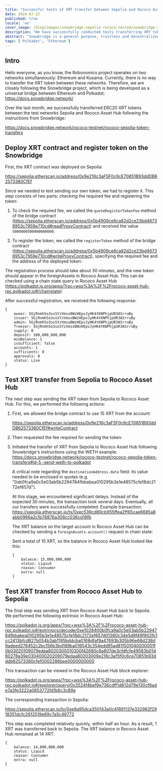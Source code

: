 ```yaml
---
title: "Successful tests of XRT transfer between Sepolia and Rococo Asset Hub via Snowbridge"
date: 2024-07-22
published: true
locale: 'en'
cover_image: /blog/images/snowbridge-sepolia-rococo-tested/snowbridge-sepolia-rococo-tested.png
description: "We have successfully conducted tests transferring XRT tokens between the Sepolia and Rococo Asset Hub networks using the Snowbridge protocol."
abstract: "Snowbridge is a general purpose, trustless and decentralized bridge between Polkadot and Ethereum."
tags: ['Polkadot', 'Ethereum']
---
```


## Intro

Hello everyone, as you know, the Robonomics project operates on two networks simultaneously: Ethereum and Kusama. Currently, there is no way to transfer the XRT token between these networks. Therefore, we are closely following the Snowbridge project, which is being developed as a universal bridge between Ethereum and Polkadot: https://docs.snowbridge.network/

Over the last month, we successfully transferred ERC20 XRT tokens between the test networks Sepolia and Rococo Asset Hub following the instructions from Snowbridge: 

https://docs.snowbridge.network/rococo-testnet/rococo-sepolia-token-transfers

## Deploy XRT contract and register token on the Snowbridge

First, the XRT contract was deployed on Sepolia: 

https://sepolia.etherscan.io/address/0x9e216c3aF5F0c6cE70851B93ddDB62573380CfEf

Since we needed to test sending our own token, we had to register it. This step consists of two parts: checking the required fee and registering the token:

1. To check the required fee, we called the `quoteRegisterTokenFee` method of the bridge contract (https://sepolia.etherscan.io/address/0x5b4909ce6ca82d2ce23bd46738953c7959e710cd#readProxyContract) and received the value `5000000500000000000`:
<RbImage zoom src="/blog/images/snowbridge-sepolia-rococo-tested/quoteRegisterTokenFee.png" alt="quoteRegisterTokenFee" />

2. To register the token, we called the `registerToken` method of the bridge contract (https://sepolia.etherscan.io/address/0x5b4909ce6ca82d2ce23bd46738953c7959e710cd#writeProxyContract), specifying the required fee and the address of the deployed token:
<RbImage zoom src="/blog/images/snowbridge-sepolia-rococo-tested/registerToken.png" alt="registerToken" />

The registration process should take about 30 minutes, and the new token should appear in the foreignAssets in Rococo Asset Hub. This can be checked using a chain state query in Rococo Asset Hub (https://polkadot.js.org/apps/?rpc=wss%3A%2F%2Frococo-asset-hub-rpc.polkadot.io#/chainstate):
<RbImage zoom src="/blog/images/snowbridge-sepolia-rococo-tested/foreign_asset_query.png" alt="Check if token registered" />

After successful registration, we received the following response:
```
{
    owner: 5GjRnmh5o3usSYzVmsxBWzHEpvJyHK4tKNPhjpUR3ASrruBy
    issuer: 5GjRnmh5o3usSYzVmsxBWzHEpvJyHK4tKNPhjpUR3ASrruBy
    admin: 5GjRnmh5o3usSYzVmsxBWzHEpvJyHK4tKNPhjpUR3ASrruBy
    freezer: 5GjRnmh5o3usSYzVmsxBWzHEpvJyHK4tKNPhjpUR3ASrruBy
    supply: 0
    deposit: 100,000,000,000
    minBalance: 1
    isSufficient: false
    accounts: 1
    sufficients: 0
    approvals: 0
    status: Live
}
```

## Test XRT transfer from Sepolia to Rococo Asset Hub

The next step was sending the XRT token from Sepolia to Rococo Asset Hub. For this, we performed the following actions:

1. First, we allowed the bridge contract to use 15 XRT from the account: 

    https://sepolia.etherscan.io/address/0x9e216c3aF5F0c6cE70851B93ddDB62573380CfEf#writeContract
    <RbImage zoom src="/blog/images/snowbridge-sepolia-rococo-tested/xrt_approve_snowbridge_as_spender.png" alt="Approve XRT spender" />

2. Then requested the fee required for sending the token:
    <RbImage zoom src="/blog/images/snowbridge-sepolia-rococo-tested/quoteSendTokenFee.png" alt="quoteSendTokenFee" />

3.  Initiated the transfer of XRT from Sepolia to Rococo Asset Hub following Snowbridge's instructions using the WETH example: https://docs.snowbridge.network/rococo-testnet/rococo-sepolia-token-transfers#id-5.-send-weth-to-polkadot
    
    A critical note regarding the `destinationAddress.data` field: its value needed to be enclosed in quotes (e.g. "0xb0fca9a0c5e03ab5b2294784fbbabea010295b3e1e48575cfe18dc2172ef657d").

    At this stage, we encountered significant delays. Instead of the expected 30 minutes, the transaction took several days. Eventually, all our transfers were successfully completed.
    Example transaction: https://sepolia.etherscan.io/tx/0xec539cd89cb955ffea2ff65cae6685a8abb0966a2c1b76876a308cc036cd18fb

    The XRT balance on the target account in Rococo Asset Hub can be checked by sending a `foreignAssets.account()` request in chain state:
    <RbImage zoom src="/blog/images/snowbridge-sepolia-rococo-tested/example_of_foreignAssets_account.png" alt="Example of foreignAssets.account" />

    Sent a total of 15 XRT, so the balance in Rococo Asset Hub looked like this:
    ```
    {
        balance: 15,000,000,000
        status: Liquid
        reason: Consumer
        extra: null
    }
    ```

## Test XRT transfer from Rococo Asset Hub to Sepolia 

The final step was sending XRT from Rococo Asset Hub back to Sepolia. We performed the following extrinsic in Rococo Asset Hub: 

https://polkadot.js.org/apps/?rpc=wss%3A%2F%2Frococo-asset-hub-rpc.polkadot.io#/extrinsics/decode/0xe1028400b0fca9a0c5e03ab5b2294784fbbabea010295b3e1e48575cfe18dc2172ef657d01360c34e5d8f49f802fc1cc2413bfcd827b054b3ab1195bddcba0168dfaf9a47693b305b96e68d238d9adeed276452c2bc156b3bd189ba016543c354edd95ad81f501040000001f0b03020109079edaa8020300010300f42680c6a807de3cfdfcfe49583b01d80278a39e030400020209079edaa80203009e216c3af5f0c6ce70851b93dddb62573380cfef0002286bee0000000000

This transaction can be viewed in the Rococo Asset Hub block explorer: 

https://polkadot.js.org/apps/?rpc=wss%3A%2F%2Frococo-asset-hub-rpc.polkadot.io#/explorer/query/0x3524f4bef9e736cdff1d812d79e130cf6ade7a3fe3222a0853772fd1b6c3c89a

The corresponding transaction in Sepolia:

https://sepolia.etherscan.io/tx/0xe8a95dca350143a0c41891137e332962f2918351dcfc2612519e69c7a5c46772

This step was completed relatively quickly, within half an hour. As a result, 1 XRT was transferred back to Sepolia. The XRT balance in Rococo Asset Hub remained at 14 XRT:

```
{
    balance: 14,000,000,000
    status: Liquid
    reason: Consumer
    extra: null
}
```